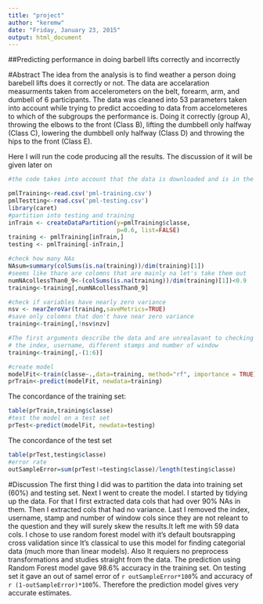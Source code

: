 ```yaml
---
title: "project"
author: "keremw"
date: "Friday, January 23, 2015"
output: html_document
---
```

##Predicting performance in doing barbell lifts correctly and incorrectly

#Abstract
The idea from the analysis is to find weather a person doing barebell lifts does it correctly or not. The data are accelaration measurments taken from accelerometers on the belt, forearm, arm, and dumbell of 6 participants. The data was cleaned into 53 parameters taken into account while trying to predict accoeding to data from accelometeres to which of the subgroups the performance is. Doing it correctly (group A), throwing the elbows to the front (Class B), lifting the dumbbell only halfway (Class C), lowering the dumbbell only halfway (Class D) and throwing the hips to the front (Class E).


Here I will run the code producing all the results. The discussion of it will be given later on

```r
#the code takes into account that the data is downloaded and is in the correct name in the current folder

pmlTraining<-read.csv('pml-training.csv')
pmlTestting<-read.csv('pml-testing.csv')
library(caret)
#partition into testing and training
inTrain <- createDataPartition(y=pmlTraining$classe,
                               p=0.6, list=FALSE)
training <- pmlTraining[inTrain,]
testing <- pmlTraining[-inTrain,]

#check how many NAs
NAsum=summary(colSums(is.na(training))/dim(training)[1])
#seems like thare are colomns that are mainly na let's take them out
numNAcollessThan0_9<-(colSums(is.na(training))/dim(training)[1])<0.9
training<-training[,numNAcollessThan0_9]

#check if variables have nearly zero variance
nsv <- nearZeroVar(training,saveMetrics=TRUE)
#save only colomns that don't have near zero variance
training<-training[,!nsv$nzv]

#The first arguments describe the data and are unrealavant to checking positions
# the index, username, different stamps and number of window
training<-training[,-(1:6)]

#create model
modelFit<-train(classe~.,data=training, method="rf", importance = TRUE)
prTrain<-predict(modelFit, newdata=training)
```

The concordance of the training set:

```r
table(prTrain,training$classe)
#test the model on a test set
prTest<-predict(modelFit, newdata=testing)
```

The concordance of the test set

```r
table(prTest,testing$classe)
#error rate
outSampleError=sum(prTest!=testing$classe)/length(testing$classe)

```

#Discussion 
The first thing I did was to partition the data into training set (60%) and testing set. Next I went to create the model. I started by tidying up the data. For that I first extracted data cols that had over 90% NAs in them. Then I extracted cols that had no variance. Last I removed the index, username, stamp and number of window cols since they are not releant to the question and they will surely skew the results.It left me with 59 data cols. I chose to use random forest model with it's default boutsrapping cross validation since It's classical to use this model for finding categorial data (much more than linear models). Also It requiers no preprocess transformations and studies straight from the data. The prediction using Random Forest model gave 98.6% accuracy in the training set. On testing set it gave an out of samel error of `r outSampleError*100`% and accuracy of `r (1-outSampleError)*100`%. Therefore the prediction model gives very accurate estimates.
